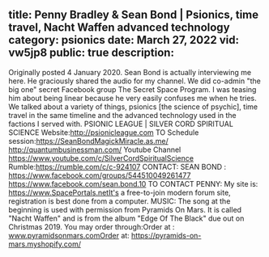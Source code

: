title: Penny Bradley & Sean Bond | Psionics, time travel, Nacht Waffen advanced technology
category: psionics
date: March 27, 2022
vid: vw5jp8
public: true
description:
---
Originally posted 4 January 2020.
Sean Bond is actually interviewing me here. He graciously shared the audio for my channel. We did co-admin "the big one" secret Facebook group The Secret Space Program. I was teasing him about being linear because he very easily confuses me when he tries.
We talked about a variety of things, psionics [the science of psychic], time travel in the same timeline and the advanced technology used in the factions I served with.
PSIONIC LEAGUE | SILVER CORD SPIRITUAL SCIENCE
Website:http://psionicleague.com
TO Schedule session:https://SeanBondMagickMiracle.as.me/
http://quantumbusinessman.com/
Youtube Channel
https://www.youtube.com/c/SilverCordSpiritualScience
Rumble:https://rumble.com/c/c-924107
CONTACT: SEAN BOND :
https://www.facebook.com/groups/544510049261477
https://www.facebook.com/sean.bond.10
TO CONTACT PENNY:
My site is: https://www.SpacePortals.netIt's a free-to-join modern forum site, registration is best done from a computer.
MUSIC:
The song at the beginning is used with permission from Pyramids On Mars.
It is called "Nacht Waffen" and is from the album "Edge Of The Black" due out on Christmas 2019.
You may order through:Order at : www.pyramidsonmars.comOrder at: https://pyramids-on-mars.myshopify.com/
